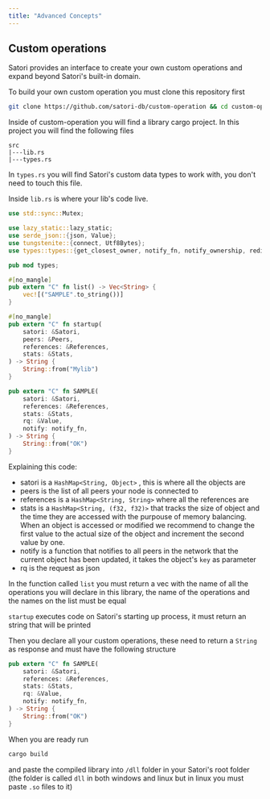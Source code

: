 ```yaml
---
title: "Advanced Concepts"
---
```


## Custom operations

Satori provides an interface to create your own custom operations and expand beyond Satori's built-in domain.

To build your own custom operation you must clone this repository first

```bash
git clone https://github.com/satori-db/custom-operation && cd custom-operation
```

Inside of custom-operation you will find a library cargo project. In this project you will find the following files

```
src
|---lib.rs
|---types.rs
```

In `types.rs` you will find Satori's custom data types to work with, you don't need to touch this file.

Inside `lib.rs` is where your lib's code live.

```rust
use std::sync::Mutex;

use lazy_static::lazy_static;
use serde_json::{json, Value};
use tungstenite::{connect, Utf8Bytes};
use types::types::{get_closest_owner, notify_fn, notify_ownership, redirection, specific_redirect, Hyper, Object, Owners, Peers, References, Satori, Stats};

pub mod types;

#[no_mangle]
pub extern "C" fn list() -> Vec<String> {
    vec![("SAMPLE".to_string())]
}

#[no_mangle]
pub extern "C" fn startup(
    satori: &Satori,
    peers: &Peers,
    references: &References,
    stats: &Stats,
) -> String {
    String::from("Mylib")
}

pub extern "C" fn SAMPLE(
    satori: &Satori,
    references: &References,
    stats: &Stats,
    rq: &Value,
    notify: notify_fn,
) -> String {
    String::from("OK")
}
```

Explaining this code:

- satori is a `HashMap<String, Object>` , this is where all the objects are
- peers is the list of all peers your node is connected to
- references is a `HashMap<String, String>` where all the references are
- stats is a `HashMap<String, (f32, f32)>`  that tracks the size of object and the time they are accessed with the purpouse of memory balancing. When an object is accessed or modified we recommend to change the first value to the actual size of the object and increment the second value by one.
- notify is a function that notifies to all peers in the network that the current object has been updated, it takes the object's `key` as parameter
- rq is the request as json

In the function called `list` you must return a vec with the name of all the operations you will declare in this library, the name of the operations and the names on the list must be equal

`startup` executes code on Satori's starting up process, it must return an string that will be printed

Then you declare all your custom operations, these need to return a `String` as response and must have the following structure

```rust
pub extern "C" fn SAMPLE(
    satori: &Satori,
    references: &References,
    stats: &Stats,
    rq: &Value,
    notify: notify_fn,
) -> String {
    String::from("OK")
}
```

When you are ready run

```bash
cargo build
```

and paste the compiled library into `/dll` folder in your Satori's root folder (the folder is called `dll` in both windows and linux but in linux you must paste `.so` files to it)